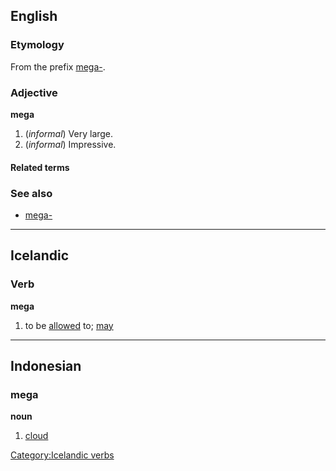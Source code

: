==English==
===Etymology===
From the prefix [[mega-]].

===Adjective===
'''mega'''

#(''informal'') Very large.
#(''informal'') Impressive.

====Related terms====
<!-- These are mainly nonce words, unless specific definitions are known and entries can be set up
*[[mega deal]]
*[[mega energy]]
*[[mega high]]
*[[mega low]]
*[[mega market]]
*[[mega-mart]]
*[[mega meal]] (''registered trademark?  spelling?''), used by [[en:Kentucky Fried Chicken|KFC]]
*[[mega-merger]]
*[[mega moolah]], term used by the [[en:Fox Box|Fox Box]], formerly [[en:Fox Kids|Fox Kids]]
*[[mega morning]]
*[[mega movie]]
*[[mega party]]
*[[mega power]]
*[[mega road]]
*[[mega-selection]]
*[[mega speed]]
-->
===See also===
*[[mega-]]

----
== Icelandic ==

=== Verb ===

'''mega'''

# to be [[allowed]] to; [[may]]

[[Category:Icelandic verbs]]

----

==Indonesian==
===mega===
'''noun'''
#[[cloud]]